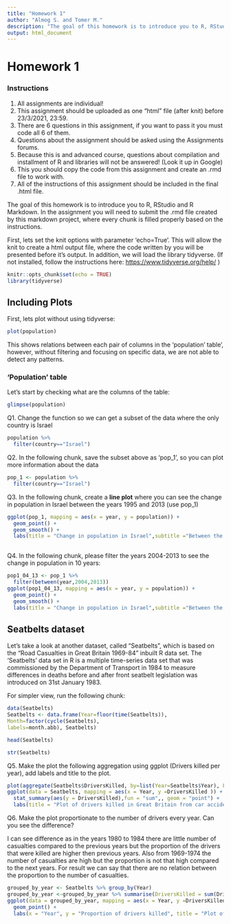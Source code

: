 ---
title: "Homework 1"
author: "Almog S. and Tomer M."
description: "The goal of this homework is to introduce you to R, RStudio and R Markdown. In the assignment you will need to submit the .rmd file created by this markdown project, where every chunk is filled properly based on the instructions."
output: html_document
---

# Homework 1

### Instructions

1.  All assignments are individual!
2.  This assignment should be uploaded as one "html" file (after knit) before 23/3/2021, 23:59.
3.  There are 6 questions in this assignment, if you want to pass it you must code all 6 of them.
4.  Questions about the assignment should be asked using the Assignments forums.
5.  Because this is and advanced course, questions about compilation and installment of R and libraries will not be answered! (Look it up in Google)
6.  This you should copy the code from this assignment and create an .rmd file to work with.
7.  All of the instructions of this assignment should be included in the final .html file.

The goal of this homework is to introduce you to R, RStudio and R Markdown. In the assignment you will need to submit the .rmd file created by this markdown project, where every chunk is filled properly based on the instructions.

First, lets set the knit options with parameter 'echo=True'. This will allow the knit to create a html output file, where the code written by you will be presented before it's output. In addition, we will load the library tidyverse. (If not installed, follow the instructions here: <https://www.tidyverse.org/help/> )

```{r}
knitr::opts_chunk$set(echo = TRUE)
library(tidyverse)
```

## Including Plots

First, lets plot without using tidyverse:

```{r}
plot(population)
```

This shows relations between each pair of columns in the 'population' table', however, without filtering and focusing on specific data, we are not able to detect any patterns.

### 'Population' table

Let's start by checking what are the columns of the table:

```{r}
glimpse(population)

```

Q1. Change the function so we can get a subset of the data where the only country is Israel

```{r}
population %>%
  filter(country=="Israel")
```

Q2. In the following chunk, save the subset above as 'pop_1', so you can plot more information about the data

```{r}
pop_1 <- population %>%
  filter(country=="Israel")
```

Q3. In the following chunk, create a **line plot** where you can see the change in population in Israel between the years 1995 and 2013 (use pop_1)

```{r}
ggplot(pop_1, mapping = aes(x = year, y = population)) +
  geom_point() +
  geom_smooth() +
  labs(title = "Change in population in Israel",subtitle ="Between the years 1995 and 2013", x = "Year", y = "Population")
  
```

Q4. In the following chunk, please filter the years 2004-2013 to see the change in population in 10 years:

```{r}
pop1_04_13 <- pop_1 %>%
  filter(between(year,2004,2013))
ggplot(pop1_04_13, mapping = aes(x = year, y = population)) +
  geom_point() +
  geom_smooth() +
  labs(title = "Change in population in Israel",subtitle ="Between the years 2004 and 2013", x = "Year", y = "Population")
```

## Seatbelts dataset

Let's take a look at another dataset, called "Seatbelts", which is based on the "Road Casualties in Great Britain 1969-84" inbuilt R data set. The 'Seatbelts' data set in R is a multiple time-series data set that was commissioned by the Department of Transport in 1984 to measure differences in deaths before and after front seatbelt legislation was introduced on 31st January 1983.

For simpler view, run the following chunk:

```{r}
data(Seatbelts)
Seatbelts <- data.frame(Year=floor(time(Seatbelts)),
Month=factor(cycle(Seatbelts),
labels=month.abb), Seatbelts)
```

```{r}
head(Seatbelts)
```

```{r}
str(Seatbelts)
```

Q5. Make the plot the following aggregation using ggplot (Drivers killed per year), add labels and title to the plot.

```{r}
plot(aggregate(Seatbelts$DriversKilled, by=list(Year=Seatbelts$Year), FUN=sum))
ggplot(data = Seatbelts, mapping = aes(x = Year, y =DriversKilled )) +
  stat_summary(aes(y = DriversKilled),fun = "sum",, geom = "point") +
  labs(title = "Plot of drivers killed in Great Britain from car accidents",subtitle = "Between years 1969-1984",caption = "Data took from the Road Casualties in Great Britain 1969-84" ,x = "Year", y = "Drivers killed")

```

Q6. Make the plot proportionate to the number of drivers every year. Can you see the difference?

I can see difference as in the years 1980 to 1984 there are little number of casualties compared to the previous years but the proportion of the drivers that were killed are higher then previous years. Also from 1969-1974 the number of casualties are high but the proportion is not that high compared to the next years. For result we can say that there are no relation between the proportion to the number of casualties.

```{r}
grouped_by_year <- Seatbelts %>% group_by(Year)
grouped_by_year <-grouped_by_year %>% summarise(DriversKilled = sum(DriversKilled),drivers = sum(drivers))
ggplot(data = grouped_by_year, mapping = aes(x = Year, y =DriversKilled/drivers )) +
  geom_point() +
  labs(x = "Year", y = "Proportion of drivers killed", title = "Plot of Proportion of the drivers killed from all drivers by year",subtitle = "Between years 1969-1984",caption = "Data took from the Road Casualties in Great Britain 1969-84")

```
